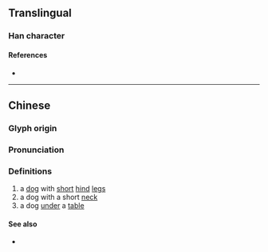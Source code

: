 {{character info/new}}
==Translingual==

===Han character===
{{Han char|rn=94|rad=犬|as=08|sn=11|four=46240|canj=KHHWJ|ids=⿰犭卑}}

====References====
* {{Han ref|kx=0712.160|dkj=20463|dj=1124.190|hdz=21353.140|uh=7308|ud=29448|bh=D666|bd=54886}}

----

==Chinese==
{{zh-forms}}

===Glyph origin===
{{Han etym}}

===Pronunciation===
{{zh-pron
|m=bà,liè,què
|c=baa6,paai4,pei4
|mc=y
|oc=y
|cat=
}}

===Definitions===
{{zh-hanzi}}

# a [[dog]] with [[short]] [[hind]] [[leg]]s
# a dog with a short [[neck]]
# a dog [[under]] a [[table]]

====See also====
* {{zh-l|狽}}

{{zh-cat|Dogs}}